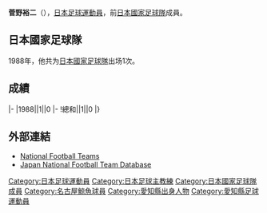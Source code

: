 {{Infobox football biography
|name=菅野裕二
|image=
|fullname=菅野裕二
|birth_date={{Birth date and age|1961|4|14}}
|cityofbirth=[[愛知縣|愛知縣]]
|countryofbirth=[[日本|日本]]
|height=1.74 m
|position=[[中场|中场]]
|currentclub=
|years=?-1992
|clubs=[[名古屋鯨魚|豊田自動車/名古屋鯨魚]]
|caps(goals)=
|nationalyears=1988
|nationalteam=[[日本國家足球隊|日本]]
|nationalcaps(goals)=1 (0)
| manageryears1= 2012-
| managerclubs1= {{link-ja|NGU知愛名古屋|NGUラブリッジ名古屋}}
}}
'''菅野裕二'''（{{Bd|1961年|4月14日||}}），[[日本|日本]][[足球|足球]][[運動員|運動員]]，前[[日本國家足球隊|日本國家足球隊]]成員。

==日本國家足球隊==
1988年，他共为[[日本國家足球隊|日本國家足球隊]]出场1次。

==成績==
{{Football player national team statistics|JPN}}
|-
|1988||1||0
|-
!總和||1||0
|}

==外部連結==
{{Reflist}}
*[http://www.national-football-teams.com/v2/player.php?id=36422 National Football Teams] {{Wayback|url=http://www.national-football-teams.com/v2/player.php?id=36422 |date=20121021021952 }}
*[https://web.archive.org/web/20130922090331/http://www.japannationalfootballteam.com/en/players/sugano_yuji.html Japan National Football Team Database]

{{Japan-sport-bio-stub}}
{{Soccer-player-stub}}
[[Category:日本足球運動員|Category:日本足球運動員]]
[[Category:日本足球主教練|Category:日本足球主教練]]
[[Category:日本國家足球隊成員|Category:日本國家足球隊成員]]
[[Category:名古屋鯨魚球員|Category:名古屋鯨魚球員]]
[[Category:愛知縣出身人物|Category:愛知縣出身人物]]
[[Category:愛知縣足球運動員|Category:愛知縣足球運動員]]